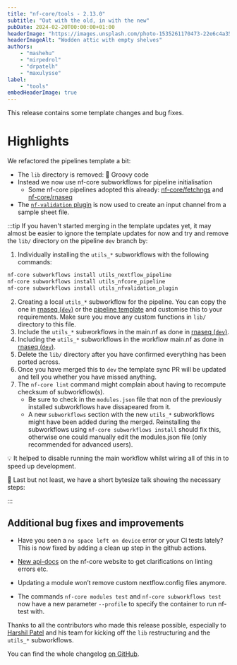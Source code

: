```yaml
---
title: "nf-core/tools - 2.13.0"
subtitle: "Out with the old, in with the new"
pubDate: 2024-02-20T00:00:00+01:00
headerImage: "https://images.unsplash.com/photo-1535261170473-22e6c4a35c43"
headerImageAlt: "Wodden attic with empty shelves"
authors:
    - "mashehu"
    - "mirpedrol"
    - "drpatelh"
    - "maxulysse"
label:
    - "tools"
embedHeaderImage: true
---
```



This release contains some template changes and bug fixes.

# Highlights

We refactored the pipelines template a bit:

- The `lib` directory is removed: :wave: Groovy code
- Instead we now use nf-core subworkflows for pipeline initialisation
    - Some nf-core pipelines adopted this already: [nf-core/fetchngs](https://github.com/nf-core/fetchngs/tree/dev) and [nf-core/rnaseq](https://github.com/nf-core/rnaseq/tree/dev)
- The [`nf-validation` plugin](https://nextflow-io.github.io/nf-validation/1.1/) is now used to create an input channel from a sample sheet file.

:::tip
If you haven't started merging in the template updates yet, it may almost be easier to ignore the template updates for now and try and remove the `lib/` directory on the pipeline `dev` branch by:

1. Individually installing the `utils_*` subworkflows with the following commands:

```bash
nf-core subworkflows install utils_nextflow_pipeline
nf-core subworkflows install utils_nfcore_pipeline
nf-core subworkflows install utils_nfvalidation_plugin
```

2. Creating a local `utils_*` subworkflow for the pipeline. You can copy the one in [rnaseq (`dev`)](https://github.com/nf-core/rnaseq/blob/dev/subworkflows/local/utils_nfcore_rnaseq_pipeline/main.nf) or the [pipeline template](https://github.com/nf-core/tools/blob/master/nf_core/pipeline-template/subworkflows/local/utils_nfcore_pipeline_pipeline/main.nf) and customise this to your requirements. Make sure you move any custom functions in `lib/` directory to this file.
3. Include the `utils_*` subworkflows in the main.nf as done in [rnaseq (`dev`)](https://github.com/nf-core/rnaseq/blob/48663bffadb900e1ae4e11fb3391134cbf12ffc7/main.nf#L22-L25).
4. Including the `utils_*` subworkflows in the workflow main.nf as done in [rnaseq (`dev`)](https://github.com/nf-core/rnaseq/blob/48663bffadb900e1ae4e11fb3391134cbf12ffc7/workflows/rnaseq/main.nf#L25-L30).
5. Delete the `lib/` directory after you have confirmed everything has been ported across.
6. Once you have merged this to `dev` the template sync PR will be updated and tell you whether you have missed anything.
7. The `nf-core lint` command might complain about having to recompute checksum of subworkflow(s).
    - Be sure to check in the `modules.json` file that non of the previously installed subworkflows have dissapeared from it.
    - A new `subworkflows` section with the new `utils_*` subworkflows might have been added during the merged. Reinstalling the subworkflows using `nf-core subworkflows install` should fix this, otherwise one could manually edit the modules.json file (only recommended for advanced users).

:bulb: It helped to disable running the main workflow whilst wiring all of this in to speed up development.

:movie_camera: Last but not least, we have a short bytesize talk showing the necessary steps:

<YouTube id="https://www.youtube.com/watch?v=_meU3EzKdRI" />

:::

## Additional bug fixes and improvements

- Have you seen a `no space left on device` error or your CI tests lately? This is now fixed by adding a clean up step in the github actions.

- [New api-docs](https://nf-co.re/tools/docs/latest) on the nf-core website to get clarifications on linting errors etc.

- Updating a module won’t remove custom nextflow.config files anymore.

- The commands `nf-core modules test` and `nf-core subworkflows test` now have a new parameter `--profile` to specify the container to run nf-test with.

Thanks to all the contributors who made this release possible, especially to [Harshil Patel](https://github.com/drpatelh/) and his team for kicking off the `lib` restructuring and the `utils_*` subworkflows.

You can find the whole changelog [on GitHub](https://github.com/nf-core/tools/releases/tag/2.13).
